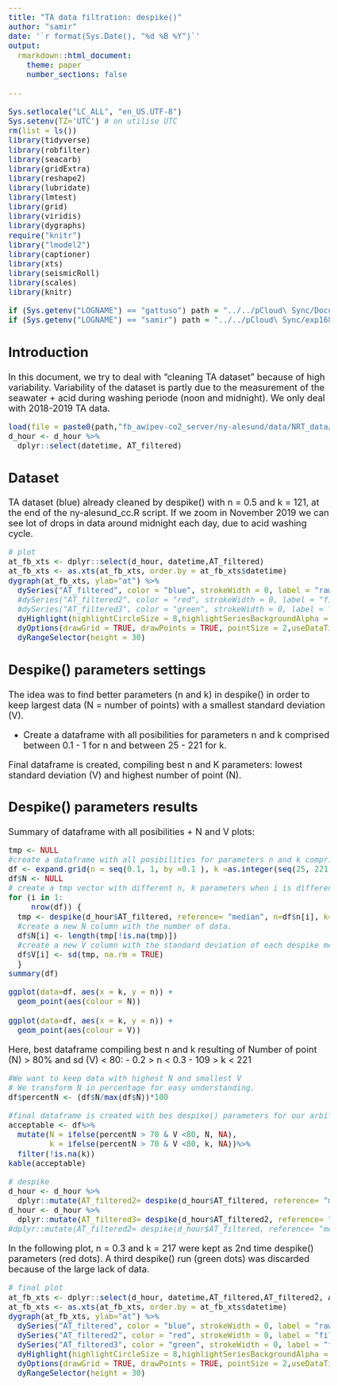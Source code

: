 ```yaml
---
title: "TA data filtration: despike()"
author: "samir"
date: '`r format(Sys.Date(), "%d %B %Y")`'
output:
  rmarkdown::html_document:
    theme: paper
    number_sections: false
    
---
```

<style type="text/css">

body{ /* Normal  */
      font-size: 18px;
  
}
</style>
```r
Sys.setlocale("LC_ALL", "en_US.UTF-8")
Sys.setenv(TZ='UTC') # on utilise UTC
rm(list = ls())
library(tidyverse)
library(robfilter)
library(seacarb)
library(gridExtra)
library(reshape2)
library(lubridate)
library(lmtest)
library(grid)
library(viridis)
library(dygraphs)
require("knitr")
library("lmodel2")
library(captioner)
library(xts)
library(seismicRoll)
library(scales)
library(knitr)

if (Sys.getenv("LOGNAME") == "gattuso") path = "../../pCloud\ Sync/Documents/experiments/exp168_awipev-CO2/"
if (Sys.getenv("LOGNAME") == "samir") path = "../../pCloud\ Sync/exp168_awipev-CO2/"
```

## Introduction

In this document, we try to deal with "cleaning TA dataset" because of high variability.
Variability of the dataset is partly due to the measurement of the seawater + acid during washing periode (noon and midnight).
We only deal with 2018-2019 TA data.


```r
load(file = paste0(path,"fb_awipev-co2_server/ny-alesund/data/NRT_data/all_nydata_hour.Rdata"))
d_hour <- d_hour %>%
  dplyr::select(datetime, AT_filtered)

```

## Dataset

TA dataset (blue) already cleaned by despike() with n = 0.5 and k = 121, at the end of the ny-alesund_cc.R script. If we zoom in November 2019 we can see lot of drops in data around midnight each day, due to acid washing cycle.


```r

# plot
at_fb_xts <- dplyr::select(d_hour, datetime,AT_filtered)
at_fb_xts <- as.xts(at_fb_xts, order.by = at_fb_xts$datetime)
dygraph(at_fb_xts, ylab="at") %>%
  dySeries("AT_filtered", color = "blue", strokeWidth = 0, label = "raw") %>%
  #dySeries("AT_filtered2", color = "red", strokeWidth = 0, label = "filt") %>%
  #dySeries("AT_filtered3", color = "green", strokeWidth = 0, label = "filt3") %>%
  dyHighlight(highlightCircleSize = 8,highlightSeriesBackgroundAlpha = 0.2,hideOnMouseOut = TRUE) %>%
  dyOptions(drawGrid = TRUE, drawPoints = TRUE, pointSize = 2,useDataTimezone = TRUE) %>%
  dyRangeSelector(height = 30)
```

## Despike() parameters settings
The idea was to find better parameters (n and k) in despike() in order to keep largest data (N = number of points) with a smallest standard deviation (V).

  - Create a dataframe with all posibilities for parameters n and k comprised between 0.1 - 1 for n and between 25 - 221 for k.
  
  Final dataframe is created, compiling best n and K parameters: lowest standard deviation (V) and highest number of point (N).

## Despike() parameters results

Summary of dataframe with all posibilities + N and V plots:

```r
tmp <- NULL
#create a dataframe with all posibilities for parameters n and k comprised between 0.1 - 1 for n and 25 - 221 for k.
df <- expand.grid(n = seq(0.1, 1, by =0.1 ), k =as.integer(seq(25, 221, by = 4)))
df$N <- NULL
# create a tmp vector with different n, k parameters when i is different. i corresponds to the different lines of df and thus has different combinaisons of n,k.
for (i in 1:
     nrow(df)) {
  tmp <- despike(d_hour$AT_filtered, reference= "median", n=df$n[i], k=df$k[i], replace="NA")
  #create a new N column with the number of data. 
  df$N[i] <- length(tmp[!is.na(tmp)])
  #create a new V column with the standard deviation of each despike measurement.
  df$V[i] <- sd(tmp, na.rm = TRUE)
  }
summary(df)

ggplot(data=df, aes(x = k, y = n)) +
  geom_point(aes(colour = N))
  
ggplot(data=df, aes(x = k, y = n)) +
  geom_point(aes(colour = V)) 
```

Here, best dataframe compiling best n and k resulting of Number of point (N) > 80% and sd (V) < 80:
- 0.2 > n < 0.3 
- 109 > k < 221

```r
#We want to keep data with highest N and smallest V
# We transform N in percentage for easy understanding.
df$percentN <- (df$N/max(df$N))*100

#final dataframe is created with bes despike() parameters for our arbitrary choice
acceptable <- df%>%
  mutate(N = ifelse(percentN > 70 & V <80, N, NA),
         k = ifelse(percentN > 70 & V <80, k, NA))%>%
  filter(!is.na(k))
kable(acceptable)

# despike
d_hour <- d_hour %>%
  dplyr::mutate(AT_filtered2= despike(d_hour$AT_filtered, reference= "median", n=0.3, k=217, replace="NA"))
d_hour <- d_hour %>%
  dplyr::mutate(AT_filtered3= despike(d_hour$AT_filtered2, reference= "median", n=0.3, k=217, replace="NA"))
#dplyr::mutate(AT_filtered2= despike(d_hour$AT_filtered, reference= "median", n=0.3, k=217, replace="NA"))
```

In the following plot, n = 0.3 and k = 217 were kept as 2nd time despike() parameters (red dots). A third despike() run (green dots) was discarded because of the large lack of data.

```r
# final plot
at_fb_xts <- dplyr::select(d_hour, datetime,AT_filtered,AT_filtered2, AT_filtered3)
at_fb_xts <- as.xts(at_fb_xts, order.by = at_fb_xts$datetime)
dygraph(at_fb_xts, ylab="at") %>%
  dySeries("AT_filtered", color = "blue", strokeWidth = 0, label = "raw") %>%
  dySeries("AT_filtered2", color = "red", strokeWidth = 0, label = "filt") %>%
  dySeries("AT_filtered3", color = "green", strokeWidth = 0, label = "filt3") %>%
  dyHighlight(highlightCircleSize = 8,highlightSeriesBackgroundAlpha = 0.2,hideOnMouseOut = TRUE) %>%
  dyOptions(drawGrid = TRUE, drawPoints = TRUE, pointSize = 2,useDataTimezone = TRUE) %>%
  dyRangeSelector(height = 30)
```
  